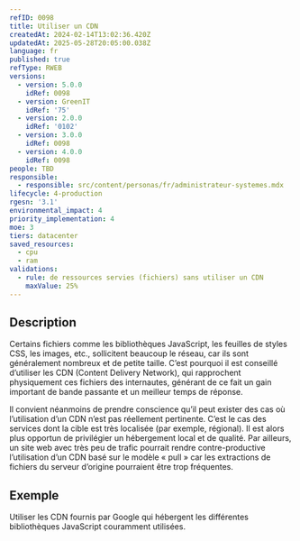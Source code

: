 ```yaml
---
refID: 0098
title: Utiliser un CDN
createdAt: 2024-02-14T13:02:36.420Z
updatedAt: 2025-05-28T20:05:00.038Z
language: fr
published: true
refType: RWEB
versions:
  - version: 5.0.0
    idRef: 0098
  - version: GreenIT
    idRef: '75'
  - version: 2.0.0
    idRef: '0102'
  - version: 3.0.0
    idRef: 0098
  - version: 4.0.0
    idRef: 0098
people: TBD
responsible:
  - responsible: src/content/personas/fr/administrateur-systemes.mdx
lifecycle: 4-production
rgesn: '3.1'
environmental_impact: 4
priority_implementation: 4
moe: 3
tiers: datacenter
saved_resources:
  - cpu
  - ram
validations:
  - rule: de ressources servies (fichiers) sans utiliser un CDN
    maxValue: 25%
---
```


## Description

Certains fichiers comme les bibliothèques JavaScript, les feuilles de styles CSS, les images, etc., sollicitent beaucoup le réseau, car ils sont généralement nombreux et de petite taille. C’est pourquoi il est conseillé d’utiliser les CDN (Content Delivery Network), qui rapprochent physiquement ces fichiers des internautes, générant de ce fait un gain important de bande passante et un meilleur temps de réponse.

Il convient néanmoins de prendre conscience qu’il peut exister des cas où l’utilisation d’un CDN n’est pas réellement pertinente. C’est le cas des services dont la cible est très localisée (par exemple, régional). Il est alors plus opportun de privilégier un hébergement local et de qualité. Par ailleurs, un site web avec très peu de trafic pourrait rendre contre-productive l’utilisation d’un CDN basé sur le modèle « pull » car les extractions de fichiers du serveur d’origine pourraient être trop fréquentes.

## Exemple

Utiliser les CDN fournis par Google qui hébergent les différentes bibliothèques JavaScript couramment utilisées.
